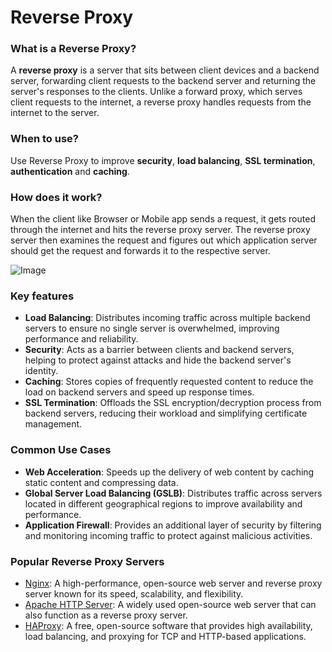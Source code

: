 # Reverse Proxy

### What is a Reverse Proxy?

A **reverse proxy** is a server that sits between client devices and a backend server, forwarding client requests to 
the backend server and returning the server's responses to the clients. Unlike a forward proxy, which serves client requests to the internet, a reverse proxy 
handles requests from the internet to the server.


### When to use?

Use Reverse Proxy to improve **security**, **load balancing**, **SSL termination**, **authentication** and **caching**.

### How does it work?

When the client like Browser or Mobile app sends a request, it gets routed through the internet and hits the reverse proxy server. 
The reverse proxy server then examines the request and figures out which application server should get the request and forwards it to the respective server.

![Image](/images/load-balancer-d.png)

### Key features

- **Load Balancing**: Distributes incoming traffic across multiple backend servers to ensure no single server is overwhelmed, improving performance and reliability.
- **Security**: Acts as a barrier between clients and backend servers, helping to protect against attacks and hide the backend server's identity.
- **Caching**: Stores copies of frequently requested content to reduce the load on backend servers and speed up response times.
- **SSL Termination**: Offloads the SSL encryption/decryption process from backend servers, reducing their workload and simplifying certificate management.

### Common Use Cases

- **Web Acceleration**: Speeds up the delivery of web content by caching static content and compressing data.
- **Global Server Load Balancing (GSLB)**: Distributes traffic across servers located in different geographical regions to improve availability and performance.
- **Application Firewall**: Provides an additional layer of security by filtering and monitoring incoming traffic to protect against malicious activities.

### Popular Reverse Proxy Servers

- [Nginx](https://nginx.org/): A high-performance, open-source web server and reverse proxy server known for its speed, scalability, and flexibility.
- [Apache HTTP Server](https://httpd.apache.org/): A widely used open-source web server that can also function as a reverse proxy server.
- [HAProxy](https://www.haproxy.org/): A free, open-source software that provides high availability, load balancing, and proxying for TCP and HTTP-based applications.
